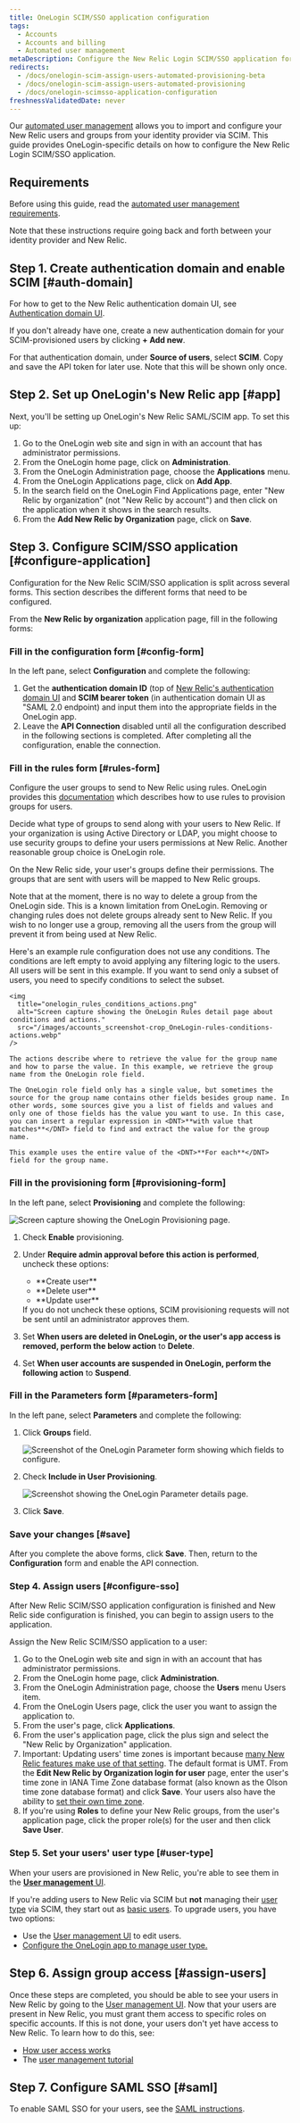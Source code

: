 ```yaml
---
title: OneLogin SCIM/SSO application configuration
tags:
  - Accounts
  - Accounts and billing
  - Automated user management
metaDescription: Configure the New Relic Login SCIM/SSO application for your organization.
redirects:
  - /docs/onelogin-scim-assign-users-automated-provisioning-beta
  - /docs/onelogin-scim-assign-users-automated-provisioning
  - /docs/onelogin-scimsso-application-configuration
freshnessValidatedDate: never
---
```


Our [automated user management](/docs/accounts/accounts/automated-user-management/automated-user-provisioning-single-sign) allows you to import and configure your New Relic users and groups from your identity provider via SCIM. This guide provides OneLogin-specific details on how to configure the New Relic Login SCIM/SSO application.

## Requirements

Before using this guide, read the [automated user management requirements](/docs/assign-users-automated-provisioning-allow-single-sign#requirements).

Note that these instructions require going back and forth between your identity provider and New Relic.

## Step 1. Create authentication domain and enable SCIM [#auth-domain]

For how to get to the New Relic authentication domain UI, see [Authentication domain UI](/docs/accounts/accounts-billing/new-relic-one-user-management/authentication-domains-saml-sso-scim-more/#manage-user-type-scim).

If you don't already have one, create a new authentication domain for your SCIM-provisioned users by clicking <DNT>**+ Add new**</DNT>.

For that authentication domain, under <DNT>**Source of users**</DNT>, select <DNT>**SCIM**</DNT>. Copy and save the API token for later use. Note that this will be shown only once.

## Step 2. Set up OneLogin's New Relic app [#app]

Next, you'll be setting up <DNT>OneLogin's</DNT> New Relic SAML/SCIM app. To set this up:

1. Go to the <DNT>OneLogin</DNT> web site and sign in with an account that has administrator permissions.
2. From the <DNT>OneLogin</DNT> home page, click on <DNT>**Administration**</DNT>.
3. From the <DNT>OneLogin</DNT> Administration page, choose the <DNT>**Applications**</DNT> menu.
4. From the <DNT>OneLogin</DNT> Applications page, click on <DNT>**Add App**</DNT>.
5. In the search field on the <DNT>OneLogin</DNT> Find Applications page, enter "New Relic by organization" (not "New Relic by account") and then click on the application when it shows in the search results.
6. From the <DNT>**Add New Relic by Organization**</DNT> page, click on <DNT>**Save**</DNT>.

## Step 3. Configure SCIM/SSO application [#configure-application]

Configuration for the New Relic SCIM/SSO application is split across several forms. This section describes the different forms that need to be configured.

From the <DNT>**New Relic by organization**</DNT> application page, fill in the following forms:

### Fill in the configuration form [#config-form]

In the left pane, select <DNT>**Configuration**</DNT> and complete the following:

1. Get the <DNT>**authentication domain ID**</DNT> (top of [New Relic's authentication domain UI](/docs/accounts/accounts-billing/new-relic-one-user-management/authentication-domains-saml-sso-scim-more) and <DNT>**SCIM bearer token**</DNT> (in authentication domain UI as "SAML 2.0 endpoint) and input them into the appropriate fields in the OneLogin app.
2. Leave the <DNT>**API Connection**</DNT> disabled until all the configuration described in the following sections is completed. After completing all the configuration, enable the connection.

### Fill in the rules form [#rules-form]

Configure the user groups to send to New Relic using rules. OneLogin provides this [documentation](https://developers.onelogin.com/scim/create-app#scim_rules) which describes how to use rules to provision groups for users.

Decide what type of groups to send along with your users to New Relic. If your organization is using <DNT>Active Directory</DNT> or LDAP, you might choose to use security groups to define your users permissions at New Relic. Another reasonable group choice is OneLogin role.

On the New Relic side, your user's groups define their permissions. The groups that are sent with users will be mapped to New Relic groups.

Note that at the moment, there is no way to delete a group from the OneLogin side. This is a known limitation from OneLogin. Removing or changing rules does not delete groups already sent to New Relic. If you wish to no longer use a group, removing all the users from the group will prevent it from being used at New Relic.

<CollapserGroup>
  <Collapser
    id="rule-example"
    title="A rule that only uses actions"
  >
    Here's an example rule configuration does not use any conditions. The conditions are left empty to avoid applying any filtering logic to the users. All users will be sent in this example. If you want to send only a subset of users, you need to specify conditions to select the subset.

    <img
      title="onelogin_rules_conditions_actions.png"
      alt="Screen capture showing the OneLogin Rules detail page about conditions and actions."
      src="/images/accounts_screenshot-crop_OneLogin-rules-conditions-actions.webp"
    />

    The actions describe where to retrieve the value for the group name and how to parse the value. In this example, we retrieve the group name from the OneLogin role field.

    The OneLogin role field only has a single value, but sometimes the source for the group name contains other fields besides group name. In other words, some sources give you a list of fields and values and only one of those fields has the value you want to use. In this case, you can insert a regular expression in <DNT>**with value that matches**</DNT> field to find and extract the value for the group name.

    This example uses the entire value of the <DNT>**For each**</DNT> field for the group name.
  </Collapser>
</CollapserGroup>

### Fill in the provisioning form [#provisioning-form]

In the left pane, select <DNT>**Provisioning**</DNT> and complete the following:

<img
  title="onelogin_provisioning_form.png"
  alt="Screen capture showing the OneLogin Provisioning page."
  src="/images/accounts_screenshot-crop_OneLogin-provisioning-form.webp"
/>

1. Check <DNT>**Enable**</DNT> provisioning.
2. Under <DNT>**Require admin approval before this action is performed**</DNT>, uncheck these options:

   * <DNT>
       **Create user**
     </DNT>
   * <DNT>
       **Delete user**
     </DNT>
   * <DNT>
       **Update user**
     </DNT>

   <Callout variant="tip">
     If you do not uncheck these options, SCIM provisioning requests will not be sent until an administrator approves them.
   </Callout>
3. Set <DNT>**When users are deleted in OneLogin, or the user's app access is removed, perform the below action**</DNT> to <DNT>**Delete**</DNT>.
4. Set <DNT>**When user accounts are suspended in OneLogin, perform the following action**</DNT> to <DNT>**Suspend**</DNT>.

### Fill in the Parameters form [#parameters-form]

In the left pane, select <DNT>**Parameters**</DNT> and complete the following:

1. Click <DNT>**Groups**</DNT> field.

   <img
     title="onelogin_parameter_form_general.png"
     alt="Screenshot of the OneLogin Parameter form showing which fields to configure."
     src="/images/accounts_screenshot-crop_OneLogin-general-parameter-form-.webp"
   />
2. Check <DNT>**Include in User Provisioning**</DNT>.

   <img
     title="onelogin_parameter_form_specific.png"
     alt="Screenshot showing the OneLogin Parameter details page."
     src="/images/accounts_screenshot-crop_OneLogin---parameter-form---specific.webp"
   />
3. Click <DNT>**Save**</DNT>.

### Save your changes [#save]

After you complete the above forms, click <DNT>**Save**</DNT>. Then, return to the <DNT>**Configuration**</DNT> form and enable the API connection.

### Step 4. Assign users [#configure-sso]

After New Relic SCIM/SSO application configuration is finished and New Relic side configuration is finished, you can begin to assign users to the application.

Assign the New Relic SCIM/SSO application to a user:

1. Go to the OneLogin web site and sign in with an account that has administrator permissions.
2. From the OneLogin home page, click <DNT>**Administration**</DNT>.
3. From the OneLogin Administration page, choose the <DNT>**Users**</DNT> menu Users item.
4. From the OneLogin Users page, click the user you want to assign the application to.
5. From the user's page, click <DNT>**Applications**</DNT>.
6. From the user's application page, click the plus sign and select the "New Relic by Organization" application.
7. Important: Updating users' time zones is important because [many New Relic features make use of that setting](/docs/accounts/accounts-billing/general-account-settings/default-time-zone-setting). The default format is UMT. From the <DNT>**Edit New Relic by Organization login for user**</DNT> page, enter the user's time zone in IANA Time Zone database format (also known as the Olson time zone database format) and click <DNT>**Save**</DNT>. Your users also have the ability to [set their own time zone](/docs/accounts/accounts-billing/general-account-settings/default-time-zone-setting).
8. If you're using <DNT>**Roles**</DNT> to define your New Relic groups, from the user's application page, click the proper role(s) for the user and then click <DNT>**Save User**</DNT>.

### Step 5. Set your users' user type [#user-type]

When your users are provisioned in New Relic, you're able to see them in the [<DNT>**User management**</DNT> UI](/docs/accounts/accounts-billing/new-relic-one-user-management/user-management-ui-and-tasks#where).

If you're adding users to New Relic via SCIM but **not** managing their [user type](/docs/accounts/accounts-billing/new-relic-one-user-management/user-type) via SCIM, they start out as [basic users](/docs/accounts/accounts-billing/new-relic-one-user-management/user-type). To upgrade users, you have two options:

* Use the [User management UI](/docs/accounts/accounts-billing/new-relic-one-user-management/user-management-ui-and-tasks#edit-user-type) to edit users.
* [Configure the OneLogin app to manage user type.](/docs/accounts/accounts-billing/new-relic-one-user-management/authentication-domains-saml-sso-scim-more/#manage-user-type-scim)

## Step 6. Assign group access [#assign-users]

Once these steps are completed, you should be able to see your users in New Relic by going to the [User management UI](/docs/accounts/accounts-billing/new-relic-one-user-management/user-management-ui-and-tasks#where). Now that your users are present in New Relic, you must grant them access to specific roles on specific accounts. If this is not done, your users don't yet have access to New Relic. To learn how to do this, see:

* [How user access works](/docs/accounts/accounts-billing/new-relic-one-user-management/user-management-concepts#understand-concepts)
* The [user management tutorial](/docs/accounts/accounts-billing/new-relic-one-user-management/tutorial-add-new-user-groups-roles-new-relic-one-user-model/)

## Step 7. Configure SAML SSO [#saml]

To enable SAML SSO for your users, see the [SAML instructions](/docs/accounts/accounts-billing/new-relic-one-user-management/authentication-domains-saml-sso-scim-more/#authentication).
